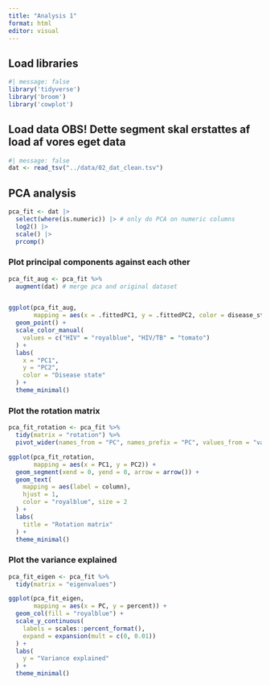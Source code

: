 ```yaml
---
title: "Analysis 1"
format: html
editor: visual
---
```


## Load libraries

```r
#| message: false
library('tidyverse')
library('broom')
library('cowplot')
```


## Load data OBS! Dette segment skal erstattes af load af vores eget data

```r
#| message: false
dat <- read_tsv("../data/02_dat_clean.tsv")

```

## PCA analysis

```r
pca_fit <- dat |> 
  select(where(is.numeric)) |> # only do PCA on numeric columns
  log2() |> 
  scale() |> 
  prcomp()

```
### Plot principal components against each other
```r
pca_fit_aug <- pca_fit %>%
  augment(dat) # merge pca and original dataset


ggplot(pca_fit_aug,
       mapping = aes(x = .fittedPC1, y = .fittedPC2, color = disease_state)) + 
  geom_point() +
  scale_color_manual(
    values = c("HIV" = "royalblue", "HIV/TB" = "tomato")
  ) +
  labs(
    x = "PC1",
    y = "PC2",
    color = "Disease state"
  ) +
  theme_minimal()

```

### Plot the rotation matrix
```r
pca_fit_rotation <- pca_fit %>%
  tidy(matrix = "rotation") %>%
  pivot_wider(names_from = "PC", names_prefix = "PC", values_from = "value")

ggplot(pca_fit_rotation,
       mapping = aes(x = PC1, y = PC2)) +
  geom_segment(xend = 0, yend = 0, arrow = arrow()) +
  geom_text(
    mapping = aes(label = column),
    hjust = 1, 
    color = "royalblue", size = 2
  ) +
  labs(
    title = "Rotation matrix"
  ) +
  theme_minimal()
```
### Plot the variance explained

```r
pca_fit_eigen <- pca_fit %>%
  tidy(matrix = "eigenvalues")

ggplot(pca_fit_eigen,
       mapping = aes(x = PC, y = percent)) +
  geom_col(fill = "royalblue") +
  scale_y_continuous(
    labels = scales::percent_format(),
    expand = expansion(mult = c(0, 0.01))
  ) +
  labs(
    y = "Variance explained"
  ) +
  theme_minimal()
```

